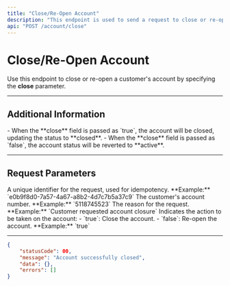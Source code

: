 ```yaml
---
title: "Close/Re-Open Account"
description: "This endpoint is used to send a request to close or re-open a customer's account."
api: "POST /account/close"
---
```


# Close/Re-Open Account

Use this endpoint to close or re-open a customer's account by specifying the **close** parameter.

---

## Additional Information

<Info>
  - When the **close** field is passed as `true`, the account will be closed, updating the status to **closed**.  
  - When the **close** field is passed as `false`, the account status will be reverted to **active**.
</Info>

---

## Request Parameters

<ParamField header="requestId" type="string" required>
  A unique identifier for the request, used for idempotency.  
  **Example:** `e0b9f8d0-7a57-4a67-a8b2-4d7c7b5a37c9`
</ParamField>

<ParamField body="accountNumber" type="string" required>
  The customer's account number.  
  **Example:** `5118745523`
</ParamField>

<ParamField body="reason" type="string" required>
  The reason for the request.  
  **Example:** `Customer requested account closure`
</ParamField>

<ParamField body="close" type="boolean" required>
  Indicates the action to be taken on the account:  
  - `true`: Close the account.  
  - `false`: Re-open the account.  
  **Example:** `true`
</ParamField>

---
<ResponseExample>

```json
{
	"statusCode": 00,
	"message": "Account successfully closed",
	"data": {},
	"errors": []
}
```

</ResponseExample>
